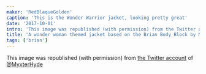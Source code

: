 ```yaml
---
maker: 'RedBlaqueGolden'
caption: 'This is the Wonder Warrior jacket, looking pretty great'
date: '2017-10-01'
intro: 'This image was republished (with permission) from the Twitter account of @MyxterHyde'
title: 'A wonder woman themed jacket based on the Brian Body Block by Myxter Hyde'
tags: ['brian']
---
```


<!-- truncate -->

This image was republished (with permission) from
[the Twitter account](https://twitter.com/MyxterHyde/status/914274197345570816) of
[@MyxterHyde](https://twitter.com/MyxterHyde)
